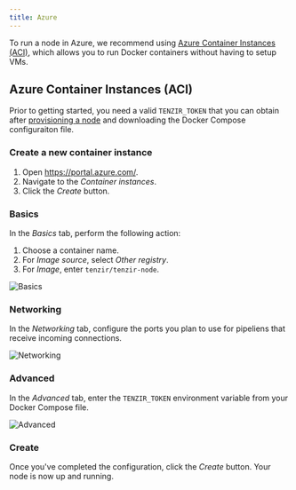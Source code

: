 ```yaml
---
title: Azure
---
```


To run a node in Azure, we recommend using [Azure Container Instances
(ACI)](https://azure.microsoft.com/en-us/products/container-instances), which
allows you to run Docker containers without having to setup VMs.

## Azure Container Instances (ACI)

Prior to getting started, you need a valid `TENZIR_TOKEN` that you can obtain
after [provisioning a node](../README.md) and downloading the Docker Compose
configuraiton file.

### Create a new container instance


<Steps>

1. Open https://portal.azure.com/.
1. Navigate to the *Container instances*.
1. Click the *Create* button.

</Steps>

### Basics

In the *Basics* tab, perform the following action:

<Steps>

1. Choose a container name.
1. For *Image source*, select *Other registry*.
1. For *Image*, enter `tenzir/tenzir-node`.

</Steps>

![Basics](azure/basics.png)

### Networking

In the *Networking* tab, configure the ports you plan to use for pipeliens that
receive incoming connections.

![Networking](azure/networking.png)

### Advanced

In the *Advanced* tab, enter the `TENZIR_TOKEN` environment variable from your
Docker Compose file.

![Advanced](azure/advanced.png)

### Create

Once you've completed the configuration, click the *Create* button. Your node is
now up and running.
